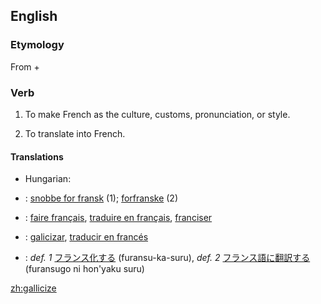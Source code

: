 ==English==

===Etymology===
From {{L.}} {{term|Gallicus||French|lang=la}} + {{E.}} {{term|-ize}}

===Verb===
{{en-verb|galliciz|ing}}

# {{transitive}} To make French as the culture, customs, pronunciation, or style.
# {{transitive}} To translate into French.

====Translations====
{{trans-top|to make French as the culture, customs, pronunciation, or style}}
* Hungarian: {{t|hu|elfranciásít}}
{{trans-mid}}
{{trans-bottom}}

{{trans-top|to translate into French}}
{{trans-mid}}
{{trans-bottom}}

{{checktrans-top}}
* {{ttbc|Danish}}: [[snobbe for fransk]] (1); [[forfranske]] (2)
* {{ttbc|French}}: [[faire français]], [[traduire en français]], [[franciser]]
* {{ttbc|Spanish}}: [[galicizar]], [[traducir en francés]]
* {{ttbc|Japanese}}: ''def. 1'' [[フランス化]]する (furansu-ka-suru), ''def. 2'' [[フランス語]]に[[翻訳する]] (furansugo ni hon'yaku suru)
{{checktrans-bottom}}

[[zh:gallicize]]